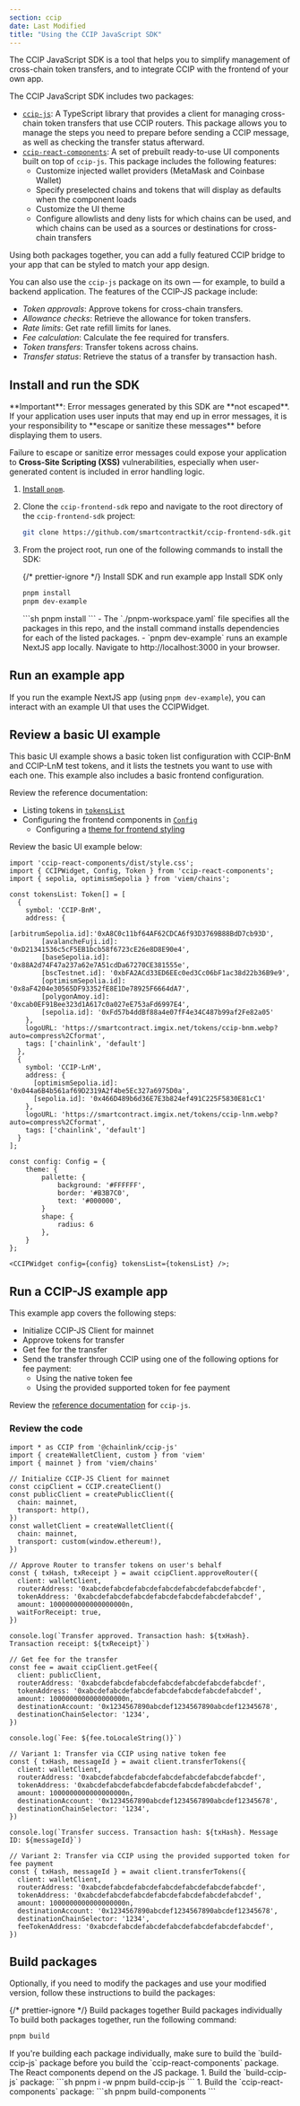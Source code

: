 ```yaml
---
section: ccip
date: Last Modified
title: "Using the CCIP JavaScript SDK"
---
```



The CCIP JavaScript SDK is a tool that helps you to simplify management of cross-chain token transfers, and to integrate CCIP with the frontend of your own app.

The CCIP JavaScript SDK includes two packages:

- [`ccip-js`](/packages/ccip-js/README.md): A TypeScript library that provides a client for managing cross-chain token transfers that use CCIP routers. This package allows you to manage the steps you need to prepare before sending a CCIP message, as well as checking the transfer status afterward.
- [`ccip-react-components`](/packages/ccip-react-components/README.md): A set of prebuilt ready-to-use UI components built on top of `ccip-js`. This package includes the following features:
  - Customize injected wallet providers (MetaMask and Coinbase Wallet)
  - Specify preselected chains and tokens that will display as defaults when the component loads
  - Customize the UI theme
  - Configure allowlists and deny lists for which chains can be used, and which chains can be used as a sources or destinations for cross-chain transfers

Using both packages together, you can add a fully featured CCIP bridge to your app that can be styled to match your app design.

You can also use the `ccip-js` package on its own &mdash; for example, to build a backend application. The features of the CCIP-JS package include:

- _Token approvals_: Approve tokens for cross-chain transfers.
- _Allowance checks_: Retrieve the allowance for token transfers.
- _Rate limits_: Get rate refill limits for lanes.
- _Fee calculation_: Calculate the fee required for transfers.
- _Token transfers_: Transfer tokens across chains.
- _Transfer status_: Retrieve the status of a transfer by transaction hash.

## Install and run the SDK

<Aside type="caution" title="Security Warning: Handle Error Messages with Care">
  **Important**: Error messages generated by this SDK are **not escaped**. If your application uses user inputs that may end up in error messages, it is your responsibility to **escape or sanitize these messages** before displaying them to users.

Failure to escape or sanitize error messages could expose your application to **Cross-Site Scripting (XSS)** vulnerabilities, especially when user-generated content is included in error handling logic.

</Aside>

1. [Install `pnpm`](https://pnpm.io/installation).

1. Clone the `ccip-frontend-sdk` repo and navigate to the root directory of the `ccip-frontend-sdk` project:

   ```sh
   git clone https://github.com/smartcontractkit/ccip-frontend-sdk.git && cd ccip-frontend-sdk
   ```

1. From the project root, run one of the following commands to install the SDK:

   {/* prettier-ignore */}
   <Tabs sharedStore="installOption" client:visible>
    <Fragment slot="tab.1">Install SDK and run example app</Fragment>
    <Fragment slot="tab.2">Install SDK only</Fragment>
    <Fragment slot="panel.1">
    ```sh
    pnpm install
    pnpm dev-example
    ```
    </Fragment>
    <Fragment slot="panel.2">
    ```sh
    pnpm install
    ```
    </Fragment>
    </Tabs>
    - The `./pnpm-workspace.yaml` file specifies all the packages in this repo, and the install command installs dependencies for each of the listed packages.
    - `pnpm dev-example` runs an example NextJS app locally. Navigate to http://localhost:3000 in your browser.

## Run an example app

If you run the example NextJS app (using `pnpm dev-example`), you can interact with an example UI that uses the CCIPWidget.

## Review a basic UI example

This basic UI example shows a basic token list configuration with CCIP-BnM and CCIP-LnM test tokens, and it lists the testnets you want to use with each one. This example also includes a basic frontend configuration.

Review the reference documentation:

- Listing tokens in [`tokensList`](https://github.com/smartcontractkit/ccip-frontend-sdk/tree/main/packages/ccip-react-components#tokens)
- Configuring the frontend components in [`Config`](https://github.com/smartcontractkit/ccip-frontend-sdk/tree/main/packages/ccip-react-components#config)
  - Configuring a [theme for frontend styling](https://github.com/smartcontractkit/ccip-frontend-sdk/tree/main/packages/ccip-react-components#theme)

Review the basic UI example below:

```solidity
import 'ccip-react-components/dist/style.css';
import { CCIPWidget, Config, Token } from 'ccip-react-components';
import { sepolia, optimismSepolia } from 'viem/chains';

const tokensList: Token[] = [
  {
    symbol: 'CCIP-BnM',
    address: {
        [arbitrumSepolia.id]:'0xA8C0c11bf64AF62CDCA6f93D3769B88BdD7cb93D',
        [avalancheFuji.id]: '0xD21341536c5cF5EB1bcb58f6723cE26e8D8E90e4',
        [baseSepolia.id]: '0x88A2d74F47a237a62e7A51cdDa67270CE381555e',
        [bscTestnet.id]: '0xbFA2ACd33ED6EEc0ed3Cc06bF1ac38d22b36B9e9',
        [optimismSepolia.id]: '0x8aF4204e30565DF93352fE8E1De78925F6664dA7',
        [polygonAmoy.id]: '0xcab0EF91Bee323d1A617c0a027eE753aFd6997E4',
        [sepolia.id]: '0xFd57b4ddBf88a4e07fF4e34C487b99af2Fe82a05'
    },
    logoURL: 'https://smartcontract.imgix.net/tokens/ccip-bnm.webp?auto=compress%2Cformat',
    tags: ['chainlink', 'default']
  },
  {
    symbol: 'CCIP-LnM',
    address: {
      [optimismSepolia.id]: '0x044a6B4b561af69D2319A2f4be5Ec327a6975D0a',
      [sepolia.id]: '0x466D489b6d36E7E3b824ef491C225F5830E81cC1'
    },
    logoURL: 'https://smartcontract.imgix.net/tokens/ccip-lnm.webp?auto=compress%2Cformat',
    tags: ['chainlink', 'default']
  }
];

const config: Config = {
    theme: {
        pallette: {
            background: '#FFFFFF',
            border: '#B3B7C0',
            text: '#000000',
        }
        shape: {
            radius: 6
        },
    }
};

<CCIPWidget config={config} tokensList={tokensList} />;
```

## Run a CCIP-JS example app

This example app covers the following steps:

- Initialize CCIP-JS Client for mainnet
- Approve tokens for transfer
- Get fee for the transfer
- Send the transfer through CCIP using one of the following options for fee payment:
  - Using the native token fee
  - Using the provided supported token for fee payment

Review the [reference documentation](https://github.com/smartcontractkit/ccip-frontend-sdk/tree/main/packages/ccip-js#api-reference) for `ccip-js`.

### Review the code

```solidity
import * as CCIP from '@chainlink/ccip-js'
import { createWalletClient, custom } from 'viem'
import { mainnet } from 'viem/chains'

// Initialize CCIP-JS Client for mainnet
const ccipClient = CCIP.createClient()
const publicClient = createPublicClient({
  chain: mainnet,
  transport: http(),
})
const walletClient = createWalletClient({
  chain: mainnet,
  transport: custom(window.ethereum!),
})

// Approve Router to transfer tokens on user's behalf
const { txHash, txReceipt } = await ccipClient.approveRouter({
  client: walletClient,
  routerAddress: '0xabcdefabcdefabcdefabcdefabcdefabcdefabcdef',
  tokenAddress: '0xabcdefabcdefabcdefabcdefabcdefabcdefabcdef',
  amount: 1000000000000000000n,
  waitForReceipt: true,
})

console.log(`Transfer approved. Transaction hash: ${txHash}. Transaction receipt: ${txReceipt}`)

// Get fee for the transfer
const fee = await ccipClient.getFee({
  client: publicClient,
  routerAddress: '0xabcdefabcdefabcdefabcdefabcdefabcdefabcdef',
  tokenAddress: '0xabcdefabcdefabcdefabcdefabcdefabcdefabcdef',
  amount: 1000000000000000000n,
  destinationAccount: '0x1234567890abcdef1234567890abcdef12345678',
  destinationChainSelector: '1234',
})

console.log(`Fee: ${fee.toLocaleString()}`)

// Variant 1: Transfer via CCIP using native token fee
const { txHash, messageId } = await client.transferTokens({
  client: walletClient,
  routerAddress: '0xabcdefabcdefabcdefabcdefabcdefabcdefabcdef',
  tokenAddress: '0xabcdefabcdefabcdefabcdefabcdefabcdefabcdef',
  amount: 1000000000000000000n,
  destinationAccount: '0x1234567890abcdef1234567890abcdef12345678',
  destinationChainSelector: '1234',
})

console.log(`Transfer success. Transaction hash: ${txHash}. Message ID: ${messageId}`)

// Variant 2: Transfer via CCIP using the provided supported token for fee payment
const { txHash, messageId } = await client.transferTokens({
  client: walletClient,
  routerAddress: '0xabcdefabcdefabcdefabcdefabcdefabcdefabcdef',
  tokenAddress: '0xabcdefabcdefabcdefabcdefabcdefabcdefabcdef',
  amount: 1000000000000000000n,
  destinationAccount: '0x1234567890abcdef1234567890abcdef12345678',
  destinationChainSelector: '1234',
  feeTokenAddress: '0xabcdefabcdefabcdefabcdefabcdefabcdefabcdef',
})
```

## Build packages

Optionally, if you need to modify the packages and use your modified version, follow these instructions to build the packages:

{/* prettier-ignore */}
<TabsContent sharedStore="buildOption" client:visible>
<Fragment slot="tab.1">Build packages together</Fragment>
<Fragment slot="tab.2">Build packages individually</Fragment>
<Fragment slot="panel.1">
To build both packages together, run the following command:
```sh
pnpm build
```
</Fragment>
<Fragment slot="panel.2">
If you're building each package individually, make sure to build the `build-ccip-js` package before you build the `ccip-react-components` package. The React components depend on the JS package.
1.  Build the `build-ccip-js` package:
    ```sh
    pnpm i -w
    pnpm build-ccip-js
    ```
1.  Build the `ccip-react-components` package:
    ```sh
    pnpm build-components
    ```
</Fragment>
</TabsContent>
